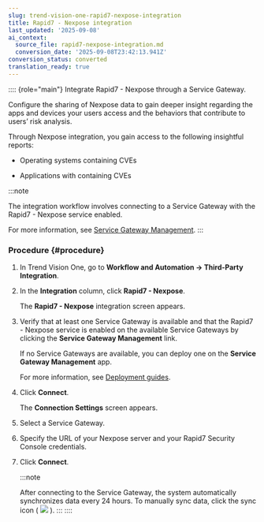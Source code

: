 ```yaml
---
slug: trend-vision-one-rapid7-nexpose-integration
title: Rapid7 - Nexpose integration
last_updated: '2025-09-08'
ai_context:
  source_file: rapid7-nexpose-integration.md
  conversion_date: '2025-09-08T23:42:13.941Z'
conversion_status: converted
translation_ready: true
---
```


:::: {role="main"}
Integrate Rapid7 - Nexpose through a Service Gateway.

Configure the sharing of Nexpose data to gain deeper insight regarding the apps and devices your users access and the behaviors that contribute to users’ risk analysis.

Through Nexpose integration, you gain access to the following insightful reports:

- Operating systems containing CVEs

- Applications with containing CVEs

:::note

The integration workflow involves connecting to a Service Gateway with the Rapid7 - Nexpose service enabled.

For more information, see [Service Gateway Management](service-gateway-management.mdx).
:::

### Procedure {#procedure}

1.  In Trend Vision One, go to **Workflow and Automation → Third-Party Integration**.

2.  In the **Integration** column, click **Rapid7 - Nexpose**.

    The **Rapid7 - Nexpose** integration screen appears.

3.  Verify that at least one Service Gateway is available and that the Rapid7 - Nexpose service is enabled on the available Service Gateways by clicking the **Service Gateway Management** link.

    If no Service Gateways are available, you can deploy one on the **Service Gateway Management** app.

    For more information, see [Deployment guides](deployment-guides.mdx).

4.  Click **Connect**.

    The **Connection Settings** screen appears.

5.  Select a Service Gateway.

6.  Specify the URL of your Nexpose server and your Rapid7 Security Console credentials.

7.  Click **Connect**.

    :::note

    After connecting to the Service Gateway, the system automatically synchronizes data every 24 hours. To manually sync data, click the sync icon ( ![](/images/syncDataIcon=GUID-faeddf7f-b24a-4942-bcec-1e075bbbc2b0.webp) ).
    :::
::::
